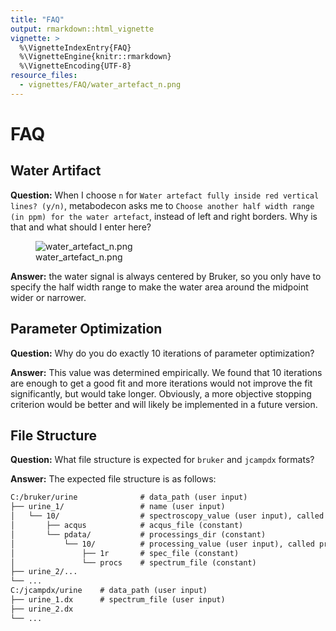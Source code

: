 ---
title: "FAQ"
output: rmarkdown::html_vignette
vignette: >
  %\VignetteIndexEntry{FAQ}
  %\VignetteEngine{knitr::rmarkdown}
  %\VignetteEncoding{UTF-8}
resource_files:
  - vignettes/FAQ/water_artefact_n.png
---

# FAQ

## Water Artifact

__Question:__ When I choose `n` for `Water artefact fully inside red vertical lines? (y/n)`, metabodecon asks me to `Choose another half width range (in ppm) for the water artefact`, instead of left and right borders. Why is that and what should I enter here?

![water_artefact_n.png](FAQ/water_artefact_n.png)

__Answer:__ the water signal is always centered by Bruker, so you only have to specify the half width range to make the water area around the midpoint wider or narrower.

## Parameter Optimization

__Question:__ Why do you do exactly 10 iterations of parameter optimization?

__Answer:__ This value was determined empirically. We found that 10 iterations are enough to get a good fit and more iterations would not improve the fit significantly, but would take longer. Obviously, a more objective stopping criterion would be better and will likely be implemented in a future version.

## File Structure

__Question:__ What file structure is expected for `bruker` and `jcampdx` formats?

__Answer:__ The expected file structure is as follows:

```txt
C:/bruker/urine              # data_path (user input)
├── urine_1/                 # name (user input)
│   └── 10/                  # spectroscopy_value (user input), called expno in TopSpin manual
│       ├── acqus            # acqus_file (constant)
│       └── pdata/           # processings_dir (constant)
│           └── 10/          # processing_value (user input), called procno in TopSpin manual
│               ├── 1r       # spec_file (constant)
│               └── procs    # spectrum_file (constant)
├── urine_2/...
└── ...
C:/jcampdx/urine    # data_path (user input)
├── urine_1.dx      # spectrum_file (user input)
├── urine_2.dx
└── ...
```